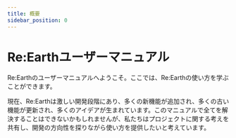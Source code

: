 ```yaml
---
title: 概要
sidebar_position: 0
---
```


# Re:Earthユーザーマニュアル

Re:Earthのユーザーマニュアルへようこそ。ここでは、Re:Earthの使い方を学ぶことができます。

現在、Re:Earthは激しい開発段階にあり、多くの新機能が追加され、多くの古い機能が更新され、多くのアイデアが生まれています。このマニュアルで全てを解決することはできないかもしれませんが、私たちはプロジェクトに関する考えを共有し、開発の方向性を探りながら使い方を提供したいと考えています。

 

